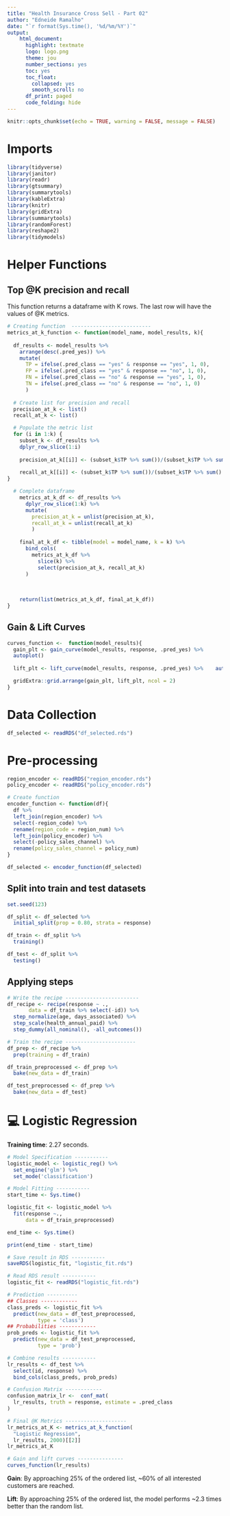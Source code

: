 ```yaml
---
title: "Health Insurance Cross Sell - Part 02"
author: "Edneide Ramalho"
date: "`r format(Sys.time(), '%d/%m/%Y')`"
output: 
    html_document:
      highlight: textmate
      logo: logo.png
      theme: jou
      number_sections: yes
      toc: yes
      toc_float:
        collapsed: yes
        smooth_scroll: no
      df_print: paged
      code_folding: hide
---
```


```r
knitr::opts_chunk$set(echo = TRUE, warning = FALSE, message = FALSE)
```

# Imports

```r
library(tidyverse)
library(janitor)
library(readr)
library(gtsummary)
library(summarytools)
library(kableExtra)
library(knitr)
library(gridExtra)
library(summarytools)
library(randomForest)
library(reshape2)
library(tidymodels)
```

# Helper Functions

## Top @K precision and recall

This function returns a dataframe with K rows. The last row will have the values of @K metrics.

```r
# Creating function  --------------------------
metrics_at_k_function <- function(model_name, model_results, k){
  
  df_results <- model_results %>% 
    arrange(desc(.pred_yes)) %>% 
    mutate(
      TP = ifelse(.pred_class == "yes" & response == "yes", 1, 0),
      FP = ifelse(.pred_class == "yes" & response == "no", 1, 0),
      FN = ifelse(.pred_class == "no" & response == "yes", 1, 0),
      TN = ifelse(.pred_class == "no" & response == "no", 1, 0)
      ) 
  
  # Create list for precision and recall
  precision_at_k <- list()
  recall_at_k <- list()

  # Populate the metric list
  for (i in 1:k) {
    subset_k <- df_results %>% 
    dplyr_row_slice(1:i)
    
    precision_at_k[[i]] <- (subset_k$TP %>% sum())/(subset_k$TP %>% sum() + subset_k$FP %>% sum())
  
    recall_at_k[[i]] <- (subset_k$TP %>% sum())/(subset_k$TP %>% sum() + subset_k$FN %>% sum())
}

  # Complete dataframe
    metrics_at_k_df <- df_results %>% 
      dplyr_row_slice(1:k) %>% 
      mutate(
        precision_at_k = unlist(precision_at_k),
        recall_at_k = unlist(recall_at_k)
        )
    
    final_at_k_df <- tibble(model = model_name, k = k) %>% 
      bind_cols(
        metrics_at_k_df %>% 
          slice(k) %>% 
          select(precision_at_k, recall_at_k)
      )
      
      
    
    return(list(metrics_at_k_df, final_at_k_df))
}
```

## Gain & Lift Curves

```r
curves_function <-  function(model_results){
  gain_plt <- gain_curve(model_results, response, .pred_yes) %>% 
  autoplot()
  
  lift_plt <- lift_curve(model_results, response, .pred_yes) %>%    autoplot()

  gridExtra::grid.arrange(gain_plt, lift_plt, ncol = 2)
}
```

# Data Collection

```r
df_selected <- readRDS("df_selected.rds")
```

# Pre-processing

```r
region_encoder <- readRDS("region_encoder.rds")
policy_encoder <- readRDS("policy_encoder.rds")

# Create function
encoder_function <- function(df){
  df %>% 
  left_join(region_encoder) %>% 
  select(-region_code) %>% 
  rename(region_code = region_num) %>% 
  left_join(policy_encoder) %>% 
  select(-policy_sales_channel) %>% 
  rename(policy_sales_channel = policy_num) 
}
```

```r
df_selected <- encoder_function(df_selected)
```

## Split into train and test datasets

```r
set.seed(123)

df_split <- df_selected %>% 
  initial_split(prop = 0.80, strata = response)

df_train <- df_split %>% 
  training()

df_test <- df_split %>% 
  testing()

```

## Applying steps

```r
# Write the recipe ------------------------
df_recipe <- recipe(response ~ .,
       data = df_train %>% select(-id)) %>% 
  step_normalize(age, days_associated) %>% 
  step_scale(health_annual_paid) %>% 
  step_dummy(all_nominal(), -all_outcomes())

# Train the recipe -----------------------
df_prep <- df_recipe %>% 
  prep(training = df_train)

df_train_preprocessed <- df_prep %>% 
  bake(new_data = df_train)

df_test_preprocessed <- df_prep %>% 
  bake(new_data = df_test)
```

# 💻 Logistic Regression

**Training time**: 2.27 seconds.

```r
# Model Specification -----------
logistic_model <- logistic_reg() %>% 
  set_engine('glm') %>% 
  set_mode('classification')

# Model Fitting -----------
start_time <- Sys.time()

logistic_fit <- logistic_model %>% 
  fit(response ~., 
      data = df_train_preprocessed)

end_time <- Sys.time()

print(end_time - start_time)

# Save result in RDS -----------
saveRDS(logistic_fit, "logistic_fit.rds")
```

```r
# Read RDS result -----------
logistic_fit <- readRDS("logistic_fit.rds")

# Prediction ----------
## Classes ------------
class_preds <- logistic_fit %>% 
  predict(new_data = df_test_preprocessed,
          type = 'class')
## Probabilities ------------
prob_preds <- logistic_fit %>% 
  predict(new_data = df_test_preprocessed,
          type = 'prob')

# Combine results -----------
lr_results <- df_test %>% 
  select(id, response) %>% 
  bind_cols(class_preds, prob_preds)

# Confusion Matrix ------------
confusion_matrix_lr <-  conf_mat(
  lr_results, truth = response, estimate = .pred_class
)

# Final @K Metrics --------------------
lr_metrics_at_K <- metrics_at_k_function(
  "Logistic Regression", 
  lr_results, 2000)[[2]]
lr_metrics_at_K

# Gain and lift curves ---------------
curves_function(lr_results)
```

**Gain**: By approaching 25% of the ordered list, \~60% of all interested customers are reached.

**Lift**: By approaching 25% of the ordered list, the model performs \~2.3 times better than the random list.
